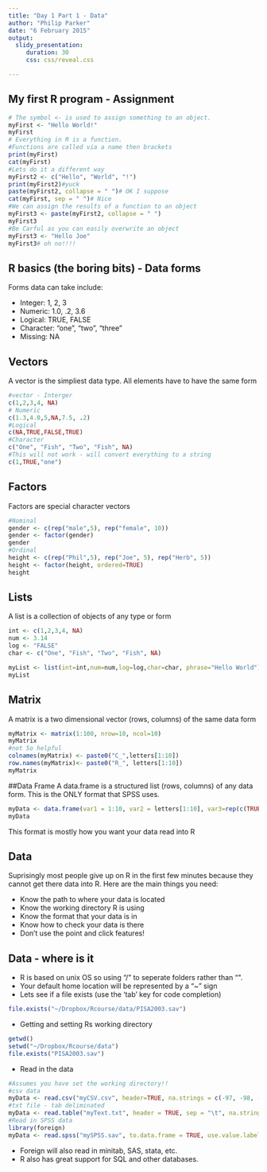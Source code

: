 ```yaml
---
title: "Day 1 Part 1 - Data"
author: "Philip Parker"
date: "6 February 2015"
output:
  slidy_presentation:
     duration: 30
     css: css/reveal.css

---
```

## My first R program - Assignment
```r
# The symbol <- is used to assign something to an object.
myFirst <- "Hello World!"
myFirst
# Everything in R is a function. 
#Functions are called via a name then brackets
print(myFirst)
cat(myFirst)
#Lets do it a different way
myFirst2 <- c("Hello", "World", "!")
print(myFirst2)#yuck
paste(myFirst2, collapse = " ")# OK I suppose
cat(myFirst, sep = " ")# Nice
#We can assign the results of a function to an object
myFirst3 <- paste(myFirst2, collapse = " ")
myFirst3
#Be Carful as you can easily overwrite an object
myFirst3 <- "Hello Joe"
myFirst3# oh no!!!!
```


## R basics (the boring bits) - Data forms
Forms data can take include:

- Integer: 1, 2, 3
- Numeric: 1.0, .2, 3.6
- Logical: TRUE, FALSE
- Character: "one", "two", "three"
- Missing: NA

## Vectors
A vector is the simpliest data type. All elements have to have the same form
```r
#vector - Interger
c(1,2,3,4, NA)
# Numeric
c(1.3,4.0,5,NA,7.5, .2)
#Logical
c(NA,TRUE,FALSE,TRUE)
#Character
c("One", "Fish", "Two", "Fish", NA)
#This will not work - will convert everything to a string
c(1,TRUE,"one")
```

## Factors 
Factors are special character vectors
```r
#Nominal
gender <- c(rep("male",5), rep("female", 10)) 
gender <- factor(gender) 
gender
#Ordinal
height <- c(rep("Phil",5), rep("Joe", 5), rep("Herb", 5))
height <- factor(height, ordered=TRUE)
height
```


## Lists
A list is a collection of objects of any type or form
```r
int <- c(1,2,3,4, NA)
num <- 3.14
log <- "FALSE"
char <- c("One", "Fish", "Two", "Fish", NA)

myList <- list(int=int,num=num,log=log,char=char, phrase="Hello World")
myList
```

## Matrix
A matrix is a two dimensional vector (rows, columns) of the same data form
```r
myMatrix <- matrix(1:100, nrow=10, ncol=10)
myMatrix
#not So helpful
colnames(myMatrix) <- paste0("C_",letters[1:10])
row.names(myMatrix)<- paste0("R_", letters[1:10])
myMatrix
```

##Data Frame
A data.frame is a structured list (rows, columns) of any data form. This is the ONLY format that SPSS uses.

```r
myData <- data.frame(var1 = 1:10, var2 = letters[1:10], var3=rep(c(TRUE,FALSE), 5))
myData
```

This format is mostly how you want your data read into R

## Data
Suprisingly most people give up on R in the first few minutes because they cannot get there data into R. Here are the main things you need:

- Know the path to where your data is located
- Know the working directory R is using
- Know the format that your data is in
- Know how to check your data is there
- Don't use the point and click features! 

## Data - where is it

- R is based on unix OS so using "/" to seperate folders rather than "\". 
- Your default home location will be represented by a "~" sign  
- Lets see if a file exists (use the 'tab' key for code completion)
```r
file.exists("~/Dropbox/Rcourse/data/PISA2003.sav")
```
- Getting and setting Rs working directory
```r
getwd()
setwd("~/Dropbox/Rcourse/data")
file.exists("PISA2003.sav")

```
- Read in the data
```r
#Assumes you have set the working directory!!
#csv data
myData <- read.csv("myCSV.csv", header=TRUE, na.strings = c(-97, -98, -999) )
#txt file - tab deliminated
myData <- read.table("myText.txt", header = TRUE, sep = "\t", na.strings = -999)
#Read in SPSS data
library(foreign)
myData <- read.spss("mySPSS.sav", to.data.frame = TRUE, use.value.labels = FALSE)
```

- Foreign will also read in minitab, SAS, stata, etc.
- R also has great support for SQL and other databases.


